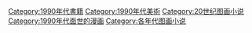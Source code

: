 [[Category:1990年代書籍|Category:1990年代書籍]]
[[Category:1990年代美術|Category:1990年代美術]]
[[Category:20世纪图画小说|Category:20世纪图画小说]]
[[Category:1990年代面世的漫画|Category:1990年代面世的漫画]]
[[Category:各年代图画小说|Category:各年代图画小说]]